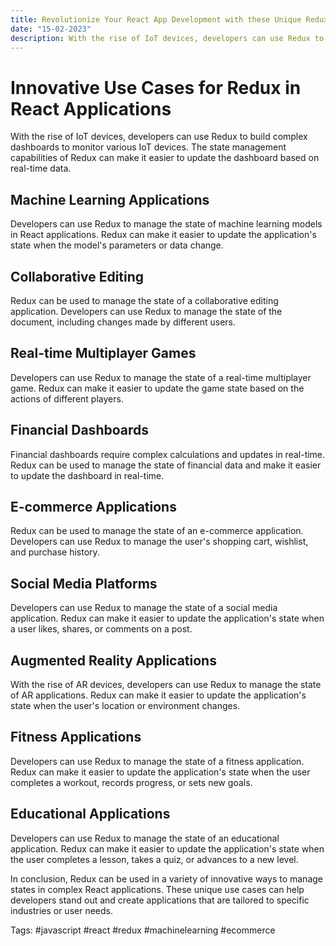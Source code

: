 ```yaml
---
title: Revolutionize Your React App Development with these Unique Redux Use Cases
date: "15-02-2023"
description: With the rise of IoT devices, developers can use Redux to build complex dashboards to monitor various IoT devices. The state management capabilities of Redux can make it easier to update the dashboard based on real-time data.
---
```


# Innovative Use Cases for Redux in React Applications

With the rise of IoT devices, developers can use Redux to build complex dashboards to monitor various IoT devices. The state management capabilities of Redux can make it easier to update the dashboard based on real-time data.

## Machine Learning Applications

Developers can use Redux to manage the state of machine learning models in React applications. Redux can make it easier to update the application's state when the model's parameters or data change.

## Collaborative Editing

Redux can be used to manage the state of a collaborative editing application. Developers can use Redux to manage the state of the document, including changes made by different users.

## Real-time Multiplayer Games

Developers can use Redux to manage the state of a real-time multiplayer game. Redux can make it easier to update the game state based on the actions of different players.

## Financial Dashboards

Financial dashboards require complex calculations and updates in real-time. Redux can be used to manage the state of financial data and make it easier to update the dashboard in real-time.

## E-commerce Applications

Redux can be used to manage the state of an e-commerce application. Developers can use Redux to manage the user's shopping cart, wishlist, and purchase history.

## Social Media Platforms

Developers can use Redux to manage the state of a social media application. Redux can make it easier to update the application's state when a user likes, shares, or comments on a post.

## Augmented Reality Applications

With the rise of AR devices, developers can use Redux to manage the state of AR applications. Redux can make it easier to update the application's state when the user's location or environment changes.

## Fitness Applications

Developers can use Redux to manage the state of a fitness application. Redux can make it easier to update the application's state when the user completes a workout, records progress, or sets new goals.

## Educational Applications

Developers can use Redux to manage the state of an educational application. Redux can make it easier to update the application's state when the user completes a lesson, takes a quiz, or advances to a new level.

In conclusion, Redux can be used in a variety of innovative ways to manage states in complex React applications. These unique use cases can help developers stand out and create applications that are tailored to specific industries or user needs.

Tags: #javascript #react #redux #machinelearning #ecommerce
